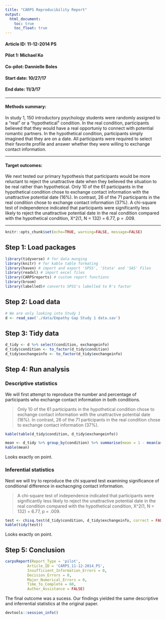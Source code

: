 ```yaml
---
title: "CARPS Reproducibility Report"
output:
  html_document:
    toc: true
    toc_float: true
---
```


#### Article ID: 11-12-2014 PS
#### Pilot 1: Michael Ko
#### Co-pilot: Dannielle Boles
#### Start date: 10/27/17
#### End date: 11/3/17

-------

#### Methods summary: 
In study 1, 150 introductory psychology students were randomly assigned to a "real" or a "hypothetical" condition. In the real condition, participants believed that they would have a real opportuniy to connect with potential romantic partners. In the hypothetical condition, participants simply imagined that they are on a date. All participants were required to select their favorite profile and answer whether they were willing to exchange contact information. 



------

#### Target outcomes: 
We next tested our primary hypothesis that participants would be
more reluctant to reject the unattractive date when they
believed the situation to be real rather than hypothetical.
Only 10 of the 61 participants in the hypothetical condition
chose to exchange contact information with the
unattractive potential date (16%). In contrast, 26 of the
71 participants in the real condition chose to exchange
contact information (37%). A chi-square test of independence
indicated that participants were significantly less
likely to reject the unattractive potential date in the real
condition compared with the hypothetical condition,
X^2(1, N = 132) = 6.77, p = .009.

------

```r
knitr::opts_chunk$set(echo=TRUE, warning=FALSE, message=FALSE)
```

## Step 1: Load packages

```r
library(tidyverse) # for data munging
library(knitr) # for kable table formating
library(haven) # import and export 'SPSS', 'Stata' and 'SAS' Files
library(readxl) # import excel files
library(CARPSreports) # custom report functions
library(broom)
library(labelled)# converts SPSS's labelled to R's factor 
```

## Step 2: Load data

```r
# We are only looking into Study 1
d <- read_sav('./data/Empathy Gap Study 1 data.sav')
```

## Step 3: Tidy data

```r
d_tidy <- d %>% select(condition, exchangeinfo)
d_tidy$condition <- to_factor(d_tidy$condition)
d_tidy$exchangeinfo <- to_factor(d_tidy$exchangeinfo)
```

## Step 4: Run analysis

### Descriptive statistics

We will first attempt to reproduce the number and percentage of participants who 
exchange contact information in both conditions.

> Only 10 of the 61 participants in the hypothetical condition
chose to exchange contact information with the
unattractive potential date (16%). In contrast, 26 of the
71 participants in the real condition chose to exchange
contact information (37%).

```r
kable(table(d_tidy$condition, d_tidy$exchangeinfo))

mean <- d_tidy %>% group_by(condition) %>% summarise(mean = 1 - mean(as.numeric(exchangeinfo) - 1))
kable(mean)
```

Looks exactly on point.

### Inferential statistics

Next we will try to reproduce the chi squared test examining significance of 
conditional difference in exchacnging contact information.

> A chi-square test of independence
indicated that participants were significantly less
likely to reject the unattractive potential date in the real
condition compared with the hypothetical condition,
X^2(1, N = 132) = 6.77, p = .009.

```r
test <- chisq.test(d_tidy$condition, d_tidy$exchangeinfo, correct = FALSE)
kable(tidy(test))
```

Looks exactly on point.

## Step 5: Conclusion

```r
carpsReport(Report_Type = 'pilot',
          Article_ID = 'CARPS_11-12-2014_PS', 
          Insufficient_Information_Errors = 0,
          Decision_Errors = 0,
          Major_Numerical_Errors = 0,
          Time_to_Complete = 60, 
          Author_Assistance = FALSE)
```

The final outcome was a sucess. Our findings yielded the same descriptive and inferrential statistics at the original paper.

```r
devtools::session_info()
```
